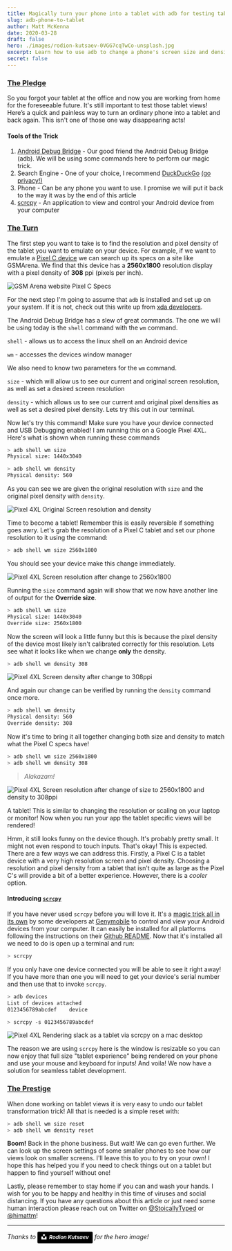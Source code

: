 ```yaml
---
title: Magically turn your phone into a tablet with adb for testing tablet views!
slug: adb-phone-to-tablet
author: Matt McKenna
date: 2020-03-28
draft: false
hero: ./images/rodion-kutsaev-0VGG7cqTwCo-unsplash.jpg
excerpt: Learn how to use adb to change a phone's screen size and density to render tablet views.
secret: false
---
```


### [The Pledge](https://youtu.be/LV-cXixgrho)
So you forgot your tablet at the office and now you are working from home for the foreseeable future. It's still important to test those tablet views! Here’s a quick and painless way to turn an ordinary phone into a tablet and back again. This isn't one of those one way disappearing acts!

#### Tools of the Trick
1. [Android Debug Bridge](https://developer.android.com/studio/command-line/adb) - Our good friend the Android Debug Bridge (adb). We will be using some commands here to perform our magic trick.
2. Search Engine - One of your choice, I recommend [DuckDuckGo](https://duckduckgo.com/) [(go privacy!)](https://duckduckgo.com/privacy)
3. Phone - Can be any phone you want to use. I promise we will put it back to the way it was by the end of this article
4. [scrcpy](https://github.com/Genymobile/scrcpy) - An application to view and control your Android device from your computer

### [The Turn](https://youtu.be/LV-cXixgrho)
The first step you want to take is to find the resolution and pixel density of the tablet you want to emulate on your device. For example, if we want to emulate a [Pixel C device](https://www.gsmarena.com/google_pixel_c-7826.php) we can search up its specs on a site like GSMArena. We find that this device has a **2560x1800** resolution display with a pixel density of **308** ppi (pixels per inch).

<div className="Image__Medium">
  <img
    src="./images/gsmarena-pixelc-specs.png"
    title="GSM Arena Pixel C Specs"
    alt="GSM Arena website Pixel C Specs"
  />
</div>

For the next step I'm going to assume that `adb` is installed and set up on your system. If it is not, check out this write up from [xda developers](https://www.xda-developers.com/install-adb-windows-macos-linux/).

The Android Debug Bridge has a slew of great commands. The one we will be using today is the `shell` command with the `wm` command.

`shell` - allows us to access the linux shell on an Android device

`wm` - accesses the devices window manager

We also need to know two parameters for the `wm` command.

`size` - which will allow us to see our current and original screen resolution, as well as set a desired screen resolution

`density` - which allows us to see our current and original pixel densities as well as set a desired pixel density.
Lets try this out in our terminal.

Now let's try this command! Make sure you have your device connected and USB Debugging enabled! I am running this on a Google Pixel 4XL. Here's what is shown when running these commands

```bash
> adb shell wm size
Physical size: 1440x3040

> adb shell wm density
Physical density: 560
``` 
As you can see we are given the original resolution with `size` and the original pixel density with `density`. 

<div className="Image__Small">
  <img
    src="./images/no_change.png"
    title="Pixel 4XL Original Screen resolution and density"
    alt="Pixel 4XL Original Screen resolution and density"
  />
</div>

Time to become a tablet! Remember this is easily reversible if something goes awry.
Let's grab the resolution of a Pixel C tablet and set our phone resolution to it using the command:

```bash
> adb shell wm size 2560x1800
```

You should see your device make this change immediately.

<div className="Image__Small">
  <img
    src="./images/size_change.png"
    title="Pixel 4XL Screen resolution after change"
    alt="Pixel 4XL Screen resolution after change to 2560x1800"
  />
</div>

Running the `size` command again will show that we now have another line of output for the **Override size**.

```bash
> adb shell wm size
Physical size: 1440x3040
Override size: 2560x1800
```

Now the screen will look a little funny but this is because the pixel density of the device most likely isn't calibrated correctly for this resolution.  Lets see what it looks like when we change **only** the density.

```bash
> adb shell wm density 308
```

<div className="Image__Small">
  <img
    src="./images/density_change_smaller.png"
    title="Pixel 4XL Screen density after change"
    alt="Pixel 4XL Screen density after change to 308ppi"
  />
</div>


And again our change can be verified by running the `density` command once more.
```bash
> adb shell wm density
Physical density: 560
Override density: 308
```

Now it's time to bring it all together changing both size and density to match what the Pixel C specs have!

```bash
> adb shell wm size 2560x1800
> adb shell wm density 308
``` 

> *Alakazam!* 

<div className="Image__Small">
  <img
    src="./images/pixel_c_both_change.png"
    title="Pixel 4XL Screen resolution and density after change"
    alt="Pixel 4XL Screen resolution after change of size to 2560x1800 and density to 308ppi"
  />
</div>

A tablet! This is similar to changing the resolution or scaling on your laptop or monitor! Now when you run your app the tablet specific views will be rendered!

Hmm, it still looks funny on the device though. It's probably pretty small. It might not even respond to touch inputs. That's okay! This is expected. There are a few ways we can address this. Firstly, a Pixel C is a tablet device with a very high resolution screen and pixel density. Choosing a resolution and pixel density from a tablet that isn't quite as large as the Pixel C's will provide a bit of a better experience. However, there is a *cooler* option.

#### Introducing [`scrcpy`](https://github.com/Genymobile/scrcpy)
If you have never used `scrcpy` before you will love it. It's a [magic trick all in its own](https://blog.rom1v.com/2018/03/introducing-scrcpy/) by some developers at [Genymobile](https://github.com/Genymobile) to control and view your Android devices from your computer. It can easily be installed for all platforms following the instructions on their [Github README](https://github.com/Genymobile/scrcpy/blob/master/README.md).
Now that it's installed all we need to do is open up a terminal and run:

```bash
> scrcpy
```
If you only have one device connected you will be able to see it right away! If you have more than one you will need to get your device's serial number and then use that to invoke `scrcpy`.

```bash
> adb devices
List of devices attached
0123456789abcdef	device

> scrcpy -s 0123456789abcdef
```

<div className="Image__Medium">
  <img
    src="./images/tablet_layout_demo.png"
    title="Pixel 4XL Rendering slack as a tablet via scrcpy on a mac desktop"
    alt="Pixel 4XL Rendering slack as a tablet via scrcpy on a mac desktop"
  />
</div>


The reason we are using `scrcpy` here is the window is resizable so you can now enjoy that full size "tablet experience" being rendered on your phone and use your mouse and keyboard for inputs!
And voila! We now have a solution for seamless tablet development. 

### [The Prestige](https://youtu.be/LV-cXixgrho)
When done working on tablet views it is very easy to undo our tablet transformation trick! All that is needed is a simple reset with:

```bash
> adb shell wm size reset
> adb shell wm density reset
```

**Boom!** Back in the phone business.
But wait! We can go even further. We can look up the screen settings of some smaller phones to see how our views look on smaller screens. I'll leave this to you to try on your own!
I hope this has helped you if you need to check things out on a tablet but happen to find yourself without one!

Lastly, please remember to stay home if you can and wash your hands. I wish for you to be happy and healthy in this time of viruses and social distancing. If you have any questions about this article or just need some human interaction please reach out on Twitter on [@StoicallyTyped](https://twitter.com/StoicallyTyped) or [@himattm](https://twitter.com/himattm)!


---
*Thanks to <a style="background-color:black;color:white;text-decoration:none;padding:4px 6px;font-family:-apple-system, BlinkMacSystemFont, &quot;San Francisco&quot;, &quot;Helvetica Neue&quot;, Helvetica, Ubuntu, Roboto, Noto, &quot;Segoe UI&quot;, Arial, sans-serif;font-size:12px;font-weight:bold;line-height:1.2;display:inline-block;border-radius:3px" href="https://unsplash.com/@frostroomhead?utm_medium=referral&amp;utm_campaign=photographer-credit&amp;utm_content=creditBadge" target="_blank" rel="noopener noreferrer" title="Download free do whatever you want high-resolution photos from Rodion Kutsaev"><span style="display:inline-block;padding:2px 3px"><svg xmlns="http://www.w3.org/2000/svg" style="height:12px;width:auto;position:relative;vertical-align:middle;top:-2px;fill:white" viewBox="0 0 32 32"><title>unsplash-logo</title><path d="M10 9V0h12v9H10zm12 5h10v18H0V14h10v9h12v-9z"></path></svg></span><span style="display:inline-block;padding:2px 3px">Rodion Kutsaev</span></a> for the hero image!*